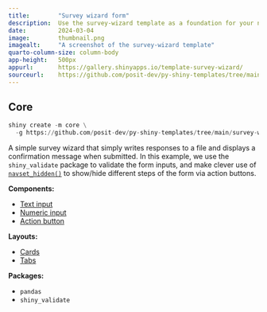 ```yaml
---
title:        "Survey wizard form"
description:  Use the survey-wizard template as a foundation for your next Shiny app.
date:         2024-03-04
image:        thumbnail.png
imagealt:     "A screenshot of the survey-wizard template"
quarto-column-size: column-body
app-height:   500px
appurl:       https://gallery.shinyapps.io/template-survey-wizard/
sourceurl:    https://github.com/posit-dev/py-shiny-templates/tree/main/survey-wizard
---
```


::: {.panel-tabset .shiny-mode-tabset}
## Core
``` python
shiny create -m core \
  -g https://github.com/posit-dev/py-shiny-templates/tree/main/survey-wizard
```
:::


A simple survey wizard that simply writes responses to a file and displays a confirmation message when submitted.
In this example, we use the `shiny_validate` package to validate the form inputs, and make clever use of [`navset_hidden()`](https://shiny.posit.co/py/api/core/ui.navset_hidden.html) to show/hide different steps of the form via action buttons.


:::: {.grid .tags}
::: {.g-col-6 .g-col-sm-4}

**Components:**

* [Text input](/components/inputs/select-single)
* [Numeric input](/components/inputs/numeric-input/)
* [Action button](/components/inputs/action-button)

:::
::: {.g-col-6 .g-col-sm-4}

**Layouts:**

* [Cards](/layouts/panels-cards/#content-divided-by-cards)
* [Tabs](/layouts/tabs)

:::
::: {.g-col-6 .g-col-sm-4}

**Packages:**

* `pandas`
* `shiny_validate`

:::
::::